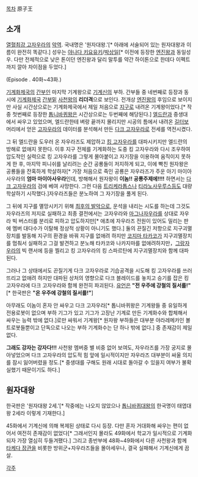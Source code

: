 [[목차]]
原子王
== 소개 ==
[[열혈최강 고자우라]]의 [[악역]]. 국내명은 '원자대왕.'[* 아래에 서술되어 있는 원자대왕과 이름이 완전히 똑같다.] 성우는 [[야나다 키요유키]]/[[박상일]][* 이전에 등장한 [[엔진왕]]과 동일성우. 다만 전체적으로 낮은 톤이던 엔진왕과 달리 말투를 약간 하이톤으로 한데다 이펙트까지 깔아 차이점을 두었다.]

(Episode . 40화~43화.)

[[기계화제국]]의 [[간부]]인 마지막 기계왕으로 [[기계신]]의 부하. 간부들 중 네번째로 등장과 동시에 [[기계화제국]] [[간부]]밑 [[사천왕]]의 '''리더격'''으로 보인다. 전개상 [[엔진왕]]의 후임으로 보이지만 사실 시간상으로는 기계화제국에서 제일 처음으로 [[지구]]로 내려온 기계왕이었다.[* 작중 첫번째로 등장한 [[톱니바퀴왕]]은 시간상으로는 두번째에 해당된다.] [[엘드란]]과 중생대에서 싸우고 있었으며, 엘드란한테 벼랑 끝까지 몰리지만 시공의 틈에서 내려온 [[길터보]] 머리에서 얻은 [[고자우라]]의 데이터를 분석해서 만든 [[다크 고자우라]]로 전세를 역전시켰다. 

그 뒤 엘드란을 도우러 온 자우라즈도 제압하고 [[킹 고자우라]]를 대파시키지만 엘드란의 방해로 없애지 못한다. 이후 지구 전체를 기계화하는 도중 킹 고자우라와 다시 조우하여 압도적인 실력으로 킹 고자우라를 그렇게 몰아붙이고 자기장을 이용하여 움직이지 못하게 한 후, 마지막 피니쉬를 날리려는 순간 공룡들이 저지하게 되고, 이에 빡친 원자왕은 공룡들을 잔혹하게 학살하자[* 가장 처음으로 죽인 공룡은 자우라즈가 주운 아기 마이아사우라의 '''엄마 마이아사우라'''인데, 방해해서 원자왕이 '''이놈!! 공룡주제에!!!!''' 하면서는 [[다크 고자우라]]의 검에 베여 사망한다. 그런 다음 [[트리케라톱스]]나 [[티라노사우루스]]등도 대량 학살하기 시작했다.]자우라즈들은 분노하여 그 자기장을 풀게 된다.

그 뒤에 지구를 멸망시키기 위해 [[최후의 발악]]으로, 운석을 내리는 시도를 하는데 그것도 자우라즈의 저지로 실패하고 최종 결전에서는 고자우라와 [[마그나자우라]]를 상대로 자우라 빅 버스터를 분리로 피하고 압도하지만[* 애초에 자우라즈 전원이 있어도 밀리는 판에 멤버 대다수가 이탈해 정상적 상황이 아니기도 했다.] 둘의 끈질긴 저항으로 지구괴멸장치를 발동해 지구의 환경을 바꿔 지구를 없애려 하지만 [[코지마 타카코]]가 지구괴멸장치를 멈춰서 실패하고 그걸 발견하고 분노해 타카코와 나카지마를 없애려하지만，[[그랑자우라]]의 빅 랜서에 등을 찔리고 킹 고자우라의 킹 스파르탄에 지구괴멸장치와 함께 대파된다.

그러나 그 상태에서도 끈질기게 다크 고자우라로 기습공격을 시도해 킹 고자우라를 쓰러뜨리고 없애려 하지만 대파된 상처의 영향으로 다크 블레이드를 놓치고 승기를 잡은 킹 고자우라에 다크 고자우라와 함께 완전히 파괴된다. [[유언]]은 '''"전 우주에 강철의 질서를!"'''[* 한국판은 '''"온 우주에 강철의 질서를!"''']

아무래도 이놈이 혼자 안 싸우고 다크 고자우라[* 톱니바퀴왕은 기계왕들 중 유일하게 전용로봇이 없으며 부하 기그가 있고 기그가 고장난 기계로 만든 기계화수와 합체해서 싸우는 능력 밖에 없다.]로만 싸워서 기계왕[* 원자왕 부하들은 대부분 야라레메카인 볼트로봇들뿐이고 단독으로 나오는 부하 기계화수는 단 하나 밖에 없다.] 중 존재감이 제일 없다. 

'''그래도 강자는 강자다!!!''' 사천왕 멤버중 별 비중 없어 보여도, 자우라즈를 가장 궁지로 몰아넣었으며 다크 고자우라의 압도적 힘 앞에 일시적이지만 자우라즈 대부분이 싸울 의지를 잠시 잃어버렸을 정도.[* 중생대를 구해도 원래 시대로 돌아갈 수 있을지 여부가 불확실했기 때문이기도 하다.]

== 원자대왕 ==
한국판은 '원자대왕 2세.'[* 작중에는 나오지 않았으나 [[톱니바퀴왕|톱니바퀴대왕]]의 한국명이 태엽대왕 2세라 이렇게 기재한다.]

45화에서 기계신에 의해 복제된 상태로 다시 등장. 다만 혼자 거대화해 싸우는 편이 없어서 여전히 존재감이 없었다[* 그래서인지 몰라도 49화에서 학교가 일시적으로 기계화되자 가장 열심히 두들겨팼다.] 그리고 종반부에 48화~49화에서 다른 사천왕과 함께 [[타케다 장관]]을 비롯한 방위군+자우라즈들을 몰아세우나, 결국 실패해서 기계신에게 끔살.

[[각주]]

